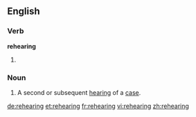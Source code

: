 ==English==

===Verb===
'''rehearing'''

# {{present participle of|rehear}}

===Noun===
{{en-noun}}

# {{context|legal}} A second or subsequent [[hearing]] of a [[case]].

[[de:rehearing]]
[[et:rehearing]]
[[fr:rehearing]]
[[vi:rehearing]]
[[zh:rehearing]]